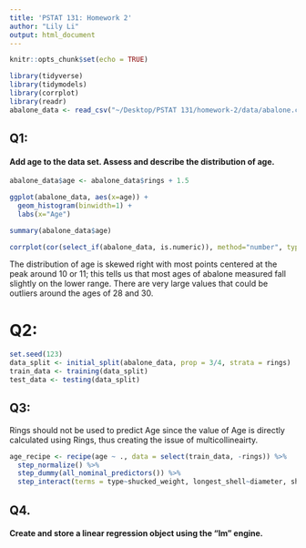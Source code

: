 ```yaml
---
title: 'PSTAT 131: Homework 2'
author: "Lily Li"
output: html_document
---
```


```r
knitr::opts_chunk$set(echo = TRUE)
```

```r
library(tidyverse)
library(tidymodels)
library(corrplot)
library(readr)
abalone_data <- read_csv("~/Desktop/PSTAT 131/homework-2/data/abalone.csv") # read dataset through path
```

## Q1: 
#### Add age to the data set. Assess and describe the distribution of age.
```r
abalone_data$age <- abalone_data$rings + 1.5

ggplot(abalone_data, aes(x=age)) +
  geom_histogram(binwidth=1) +
  labs(x="Age") 

summary(abalone_data$age)

corrplot(cor(select_if(abalone_data, is.numeric)), method="number", type="lower")

```

The distribution of age is skewed right with most points centered at the peak around 10 or 11; this tells us that most ages of abalone measured fall slightly on the lower range. There are very large values that could be outliers around the ages of 28 and 30.

# Q2:
```r
set.seed(123)
data_split <- initial_split(abalone_data, prop = 3/4, strata = rings)
train_data <- training(data_split)
test_data <- testing(data_split)
```

## Q3:

Rings should not be used to predict Age since the value of Age is directly calculated using Rings, thus creating the issue of multicollineairty. 

```r
age_recipe <- recipe(age ~ ., data = select(train_data, -rings)) %>%
  step_normalize() %>%
  step_dummy(all_nominal_predictors()) %>%
  step_interact(terms = type~shucked_weight, longest_shell~diameter, shucked_weight~shell_weight)
```

## Q4. 
#### Create and store a linear regression object using the "lm" engine.



